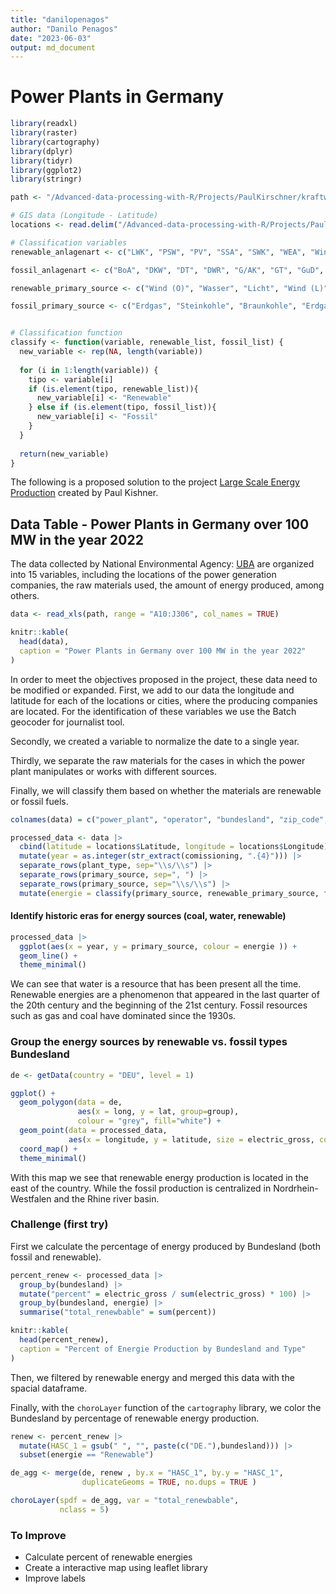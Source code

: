 ```yaml
---
title: "danilopenagos"
author: "Danilo Penagos"
date: "2023-06-03"
output: md_document
---
```


# Power Plants in Germany

```r
library(readxl)
library(raster)
library(cartography)
library(dplyr)
library(tidyr)
library(ggplot2)
library(stringr)

path <- "/Advanced-data-processing-with-R/Projects/PaulKirschner/kraftwerke_de_ab_100_mw_0.xls"

# GIS data (Longitude - Latitude)
locations <- read.delim("/Advanced-data-processing-with-R/Projects/PaulKirschner/locations.csv", sep = "\t")

# Classification variables
renewable_anlagenart <- c("LWK", "PSW", "PV", "SSA", "SWK", "WEA", "Wind (L)", "Wind (O)")

fossil_anlagenart <- c("BoA", "DKW", "DT", "DWR", "G/AK", "GT", "GuD", "HEL", "IKW", "SWR")

renewable_primary_source <- c("Wind (O)", "Wasser", "Licht", "Wind (L)", "Biomasse", "Licht / Wind (L) / Batteriespeicher")

fossil_primary_source <- c("Erdgas", "Steinkohle", "Braunkohle", "Erdgas, Steinkohle", "Gichtgas", "Konvertergas", "Uran", "Steinkohle, Erdgas", "HEL", "HS", "HEL, Crack\u00F6l", "Crack\u00F6l", "Erdgas, Raffineriegas", "Braunkohle, Erdgas", "Erdgas, HEL", "Raffineriegas", "Biomasse, Erdgas", "Erdgas, Biomasse", "\u00D6lrückstand", "Steinkohle, HEL, Abfall", "Erdgas, HS, Cracker\u00F6l", "Cracker\u00F6l")


# Classification function
classify <- function(variable, renewable_list, fossil_list) {
  new_variable <- rep(NA, length(variable))
  
  for (i in 1:length(variable)) {
    tipo <- variable[i]
    if (is.element(tipo, renewable_list)){
      new_variable[i] <- "Renewable"
    } else if (is.element(tipo, fossil_list)){
      new_variable[i] <- "Fossil"
    }
  }
  
  return(new_variable)
}

```

The following is a proposed solution to the project [Large Scale Energy Production](https://github.com/Dr-Eberle-Zentrum/Advanced-data-processing-with-R/blob/main/Projects/PaulKirschner/ProjectIdea_Energy.md) created by Paul Kishner.

## Data Table - Power Plants in Germany over 100 MW in the year 2022

The data collected by National Environmental Agency: [UBA](https://www.umweltbundesamt.de/dokument/datenbank-kraftwerke-in-deutschland) are organized into 15 variables, including the locations of the power generation companies, the raw materials used, the amount of energy produced, among others.

```r

data <- read_xls(path, range = "A10:J306", col_names = TRUE)

knitr::kable(
  head(data),
  caption = "Power Plants in Germany over 100 MW in the year 2022"
)

```

In order to meet the objectives proposed in the project, these data need to be modified or expanded. First, we add to our data the longitude and latitude for each of the locations or cities, where the producing companies are located. For the identification of these variables we use the Batch geocoder for journalist tool.

Secondly, we created a variable to normalize the date to a single year.

Thirdly, we separate the raw materials for the cases in which the power plant manipulates or works with different sources.

Finally, we will classify them based on whether the materials are renewable or fossil fuels.

```r
colnames(data) = c("power_plant", "operator", "bundesland", "zip_code", "site", "electric_gross", "heating_capacity", "comissioning", "plant_type", "primary_source")

processed_data <- data |>
  cbind(latitude = locations$Latitude, longitude = locations$Longitude) |>
  mutate(year = as.integer(str_extract(comissioning, ".{4}"))) |>
  separate_rows(plant_type, sep="\\s/\\s") |>
  separate_rows(primary_source, sep=", ") |>
  separate_rows(primary_source, sep="\\s/\\s") |>
  mutate(energie = classify(primary_source, renewable_primary_source, fossil_primary_source))

```

#### Identify historic eras for energy sources (coal, water, renewable)

```r
processed_data |>
  ggplot(aes(x = year, y = primary_source, colour = energie )) +
  geom_line() +
  theme_minimal()
```

We can see that water is a resource that has been present all the time. Renewable energies are a phenomenon that appeared in the last quarter of the 20th century and the beginning of the 21st century. Fossil resources such as gas and coal have dominated since the 1930s.

### Group the energy sources by renewable vs. fossil types Bundesland

```r
de <- getData(country = "DEU", level = 1)

ggplot() +
  geom_polygon(data = de,
               aes(x = long, y = lat, group=group),
               colour = "grey", fill="white") +
  geom_point(data = processed_data, 
             aes(x = longitude, y = latitude, size = electric_gross, color = energie)) +
  coord_map() +
  theme_minimal()

```

With this map we see that renewable energy production is located in the east of the country. While the fossil production is centralized in Nordrhein-Westfalen and the Rhine river basin.

### Challenge (first try)

First we calculate the percentage of energy produced by Bundesland (both fossil and renewable).

```r
percent_renew <- processed_data |>
  group_by(bundesland) |>
  mutate("percent" = electric_gross / sum(electric_gross) * 100) |>
  group_by(bundesland, energie) |>
  summarise("total_renewbable" = sum(percent))

knitr::kable(
  head(percent_renew),
  caption = "Percent of Energie Production by Bundesland and Type"
)

```

Then, we filtered by renewable energy and merged this data with the spacial dataframe.

Finally, with the `choroLayer` function of the `cartography` library, we color the Bundesland by percentage of renewable energy production.

```r
renew <- percent_renew |>
  mutate(HASC_1 = gsub(" ", "", paste(c("DE."),bundesland))) |>
  subset(energie == "Renewable")

de_agg <- merge(de, renew , by.x = "HASC_1", by.y = "HASC_1", 
                duplicateGeoms = TRUE, no.dups = TRUE )

choroLayer(spdf = de_agg, var = "total_renewbable",
           nclass = 5)

```

### To Improve

-   Calculate percent of renewable energies
-   Create a interactive map using leaflet library
-   Improve labels
